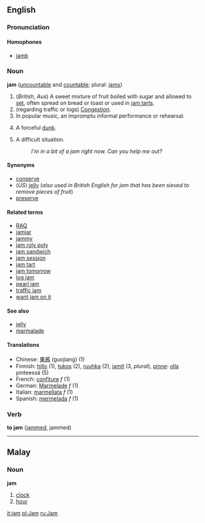 ==English==
===Pronunciation===   
====Homophones====   
*[[jamb]] 

===Noun===
'''jam''' ([[uncountable]] and [[countable]]; plural: [[jams]])

# (''British'', ''Aus'') A sweet mixture of fruit boiled with sugar and allowed to [[set]], often spread on bread or toast or used in [[jam tart]]s.
# (regarding traffic or logs) [[Congestion]].
# In popular music, an impromptu informal performance or rehearsal.
# {{hoops}} A forceful [[dunk]].
# A difficult situation.
#: ''I'm in a bit of a jam right now.  Can you help me out?''

====Synonyms====
*[[conserve]]
*(''US'') [[jelly]] (''also used in British English for jam that has been sieved to remove pieces of fruit'')
*[[preserve]]

====Related terms====
*[[RAQ]]
*[[jamjar]]
*[[jammy]]
*[[jam roly poly]]
*[[jam sandwich]]
*[[jam session]]
*[[jam tart]]
*[[jam tomorrow]]
*[[log jam]]
*[[pearl jam]]
*[[traffic jam]]
*[[want jam on it]]

====See also====
*[[jelly]]
*[[marmalade]]

====Translations====
*Chinese: [[果酱]] (guojiang) (1)
*Finnish: [[hillo]] (1), [[tukos]] (2), [[ruuhka]] (2), [[jamit]] (3, ''plural''), [[pinne#Finnish|pinne]]: [[olla]] pinteessä (5)
*French: [[confiture]] ''f'' (1)
*German: [[Marmelade]] ''f'' (1)
*Italian: [[marmellata]] ''f'' (1)
*Spanish: [[mermelada]] ''f'' (1)

===Verb===
'''to jam''' ([[jammed]], jammed)

----
==Malay==
===Noun===
'''jam'''

# [[clock]]
# [[hour]]

[[it:jam]]
[[pl:Jam]]
[[ru:Jam]]